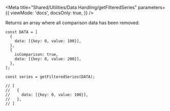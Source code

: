 

<Meta
  title="Shared/Utilities/Data Handling/getFilteredSeries"
  parameters={{
    viewMode: 'docs',
    docsOnly: true,
  }}
/>

<UtilitiesHeader />

<Title type="h3">
  <code>getFilteredSeries()</code>
</Title>

<p>Returns an array where all comparison data has been removed.</p>

```tsx
const DATA = [
  {
    data: [{key: 0, value: 100}],
  },
  {
    isComparison: true,
    data: [{key: 0, value: 200}],
  },
];

const series = getFilteredSeries(DATA);

// [
//   {
//     data: [{key: 0, value: 100}],
//   },
// ]
```
